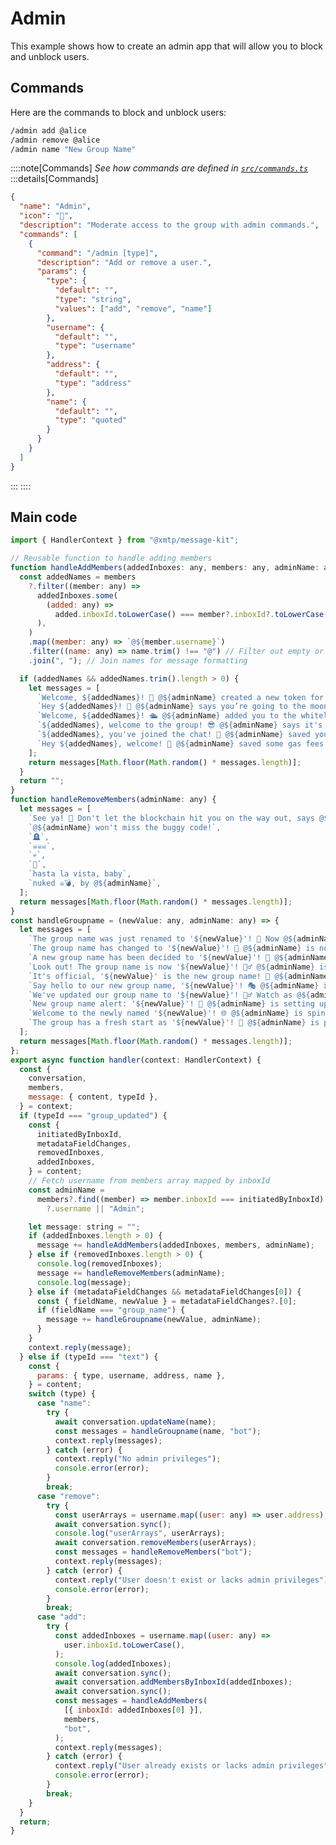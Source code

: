 # Admin

This example shows how to create an admin app that will allow you to block and unblock users.

## Commands

Here are the commands to block and unblock users:

```bash [cmd]
/admin add @alice
/admin remove @alice
/admin name "New Group Name"
```

::::note[Commands]
_See how commands are defined in [`src/commands.ts`](https://github.com/xmtp-labs/message-kit/blob/main/examples/group/src/commands.ts)_
:::details[Commands]

```json
{
  "name": "Admin",
  "icon": "🔐",
  "description": "Moderate access to the group with admin commands.",
  "commands": [
    {
      "command": "/admin [type]",
      "description": "Add or remove a user.",
      "params": {
        "type": {
          "default": "",
          "type": "string",
          "values": ["add", "remove", "name"]
        },
        "username": {
          "default": "",
          "type": "username"
        },
        "address": {
          "default": "",
          "type": "address"
        },
        "name": {
          "default": "",
          "type": "quoted"
        }
      }
    }
  ]
}
```

:::
::::

## Main code

```jsx [src/handler/admin.ts]
import { HandlerContext } from "@xmtp/message-kit";

// Reusable function to handle adding members
function handleAddMembers(addedInboxes: any, members: any, adminName: any) {
  const addedNames = members
    ?.filter((member: any) =>
      addedInboxes.some(
        (added: any) =>
          added.inboxId.toLowerCase() === member?.inboxId?.toLowerCase(),
      ),
    )
    .map((member: any) => `@${member.username}`)
    .filter((name: any) => name.trim() !== "@") // Filter out empty or undefined usernames
    .join(", "); // Join names for message formatting

  if (addedNames && addedNames.trim().length > 0) {
    let messages = [
      `Welcome, ${addedNames}! 🎉 @${adminName} created a new token for you!`,
      `Hey ${addedNames}! 👋 @${adminName} says you’re going to the moon with us!`,
      `Welcome, ${addedNames}! 🛳️ @${adminName} added you to the whitelist!`,
      `${addedNames}, welcome to the group! 😎 @${adminName} says it's fully decentralized!`,
      `${addedNames}, you've joined the chat! 🚀 @${adminName} saved your place in the group!`,
      `Hey ${addedNames}, welcome! 🎉 @${adminName} saved some gas fees for you!`,
    ];
    return messages[Math.floor(Math.random() * messages.length)];
  }
  return "";
}
function handleRemoveMembers(adminName: any) {
  let messages = [
    `See ya! 👋 Don't let the blockchain hit you on the way out, says @${adminName}.`,
    `@${adminName} won't miss the buggy code!`,
    `🪦`,
    `☠️☠️☠️`,
    `💀`,
    `👻`,
    `hasta la vista, baby`,
    `nuked ☠️💣, by @${adminName}`,
  ];
  return messages[Math.floor(Math.random() * messages.length)];
}
const handleGroupname = (newValue: any, adminName: any) => {
  let messages = [
    `The group name was just renamed to '${newValue}'! 📝 Now @${adminName} is scrambling to update the smart contracts!`,
    `The group name has changed to '${newValue}'! 🎉 @${adminName} is now rewriting the blockchain in panic!`,
    `A new group name has been decided to '${newValue}'! 🔄 @${adminName} is checking if it's hashable!`,
    `Look out! The group name is now '${newValue}'! 🕵️‍♂️ @${adminName} is on a secret mission to encode it!`,
    `It's official, '${newValue}' is the new group name! 🚀 @${adminName} is already launching it into the crypto space!`,
    `Say hello to our new group name, '${newValue}'! 🎭 @${adminName} is preparing the disguise kits!`,
    `We've updated our group name to '${newValue}'! 🧙‍♂️ Watch as @${adminName} casts a renaming spell!`,
    `New group name alert: '${newValue}'! 🚨 @${adminName} is setting up the alarm systems!`,
    `Welcome to the newly named '${newValue}'! 🌐 @${adminName} is spinning the globe for this one!`,
    `The group has a fresh start as '${newValue}'! 🌱 @${adminName} is planting the seeds for growth!`,
  ];
  return messages[Math.floor(Math.random() * messages.length)];
};
export async function handler(context: HandlerContext) {
  const {
    conversation,
    members,
    message: { content, typeId },
  } = context;
  if (typeId === "group_updated") {
    const {
      initiatedByInboxId,
      metadataFieldChanges,
      removedInboxes,
      addedInboxes,
    } = content;
    // Fetch username from members array mapped by inboxId
    const adminName =
      members?.find((member) => member.inboxId === initiatedByInboxId)
        ?.username || "Admin";

    let message: string = "";
    if (addedInboxes.length > 0) {
      message += handleAddMembers(addedInboxes, members, adminName);
    } else if (removedInboxes.length > 0) {
      console.log(removedInboxes);
      message += handleRemoveMembers(adminName);
      console.log(message);
    } else if (metadataFieldChanges && metadataFieldChanges[0]) {
      const { fieldName, newValue } = metadataFieldChanges?.[0];
      if (fieldName === "group_name") {
        message += handleGroupname(newValue, adminName);
      }
    }
    context.reply(message);
  } else if (typeId === "text") {
    const {
      params: { type, username, address, name },
    } = content;
    switch (type) {
      case "name":
        try {
          await conversation.updateName(name);
          const messages = handleGroupname(name, "bot");
          context.reply(messages);
        } catch (error) {
          context.reply("No admin privileges");
          console.error(error);
        }
        break;
      case "remove":
        try {
          const userArrays = username.map((user: any) => user.address);
          await conversation.sync();
          console.log("userArrays", userArrays);
          await conversation.removeMembers(userArrays);
          const messages = handleRemoveMembers("bot");
          context.reply(messages);
        } catch (error) {
          context.reply("User doesn't exist or lacks admin privileges");
          console.error(error);
        }
        break;
      case "add":
        try {
          const addedInboxes = username.map((user: any) =>
            user.inboxId.toLowerCase(),
          );
          console.log(addedInboxes);
          await conversation.sync();
          await conversation.addMembersByInboxId(addedInboxes);
          await conversation.sync();
          const messages = handleAddMembers(
            [{ inboxId: addedInboxes[0] }],
            members,
            "bot",
          );
          context.reply(messages);
        } catch (error) {
          context.reply("User already exists or lacks admin privileges");
          console.error(error);
        }
        break;
    }
  }
  return;
}
```
